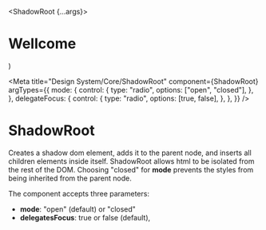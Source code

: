 
  <ShadowRoot {...args}>
    <h1>Wellcome</h1>
  </ShadowRoot>
)

<Meta
  title="Design System/Core/ShadowRoot"
  component={ShadowRoot}
  argTypes={{
    mode: {
      control: {
        type: "radio",
        options: ["open", "closed"],
      },
    },
    delegateFocus: {
      control: {
        type: "radio",
        options: [true, false],
      },
    },
  }}
/>

# ShadowRoot

Creates a shadow dom element, adds it to the parent node, and inserts all children elements inside itself.
ShadowRoot allows html to be isolated from the rest of the DOM. Choosing "closed" for **mode** prevents
the styles from being inherited from the parent node.

The component accepts three parameters:

- **mode**: "open" (default) or "closed"
- **delegatesFocus**: true or false (default),

<Canvas>
  <Story story={Stories.EncapsulateStyles} name="EncapsulateStyles" />
</Canvas>
